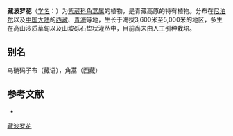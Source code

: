 {{Speciesbox
| name = 藏波罗花
| status = 
| status_system = 
| image =
| genus = Incarvillea
| species = younghusbandii
| authority = Sprague in Kew Bull.
}}

'''藏波罗花'''（[[学名|学名]]：{{lang|la|''Incarvillea younghusbandii''}}）为[[紫葳科|紫葳科]][[角蒿属|角蒿属]]的植物，是青藏高原的特有植物。分布在[[尼泊尔|尼泊尔]]以及[[中国大陆|中国大陆]]的[[西藏|西藏]]、[[青海|青海]]等地，生长于海拔3,600米至5,000米的地区，多生在高山沙质草甸以及山坡砾石垫状灌丛中，目前尚未由人工引种栽培。

== 别名 ==
乌确码子布（藏语），角蒿（西藏）

== 参考文献 ==
<div class="references-small">
* {{cite web| url =http://www.bioinfo.cn/db05/KmzwSpecies.php?action=view&id=2040| title =藏波罗花| work =《中国高等植物数据库全库》| publisher =中国科学院微生物研究所| author =昆明植物研究所| accessdate =2009-02-22| deadurl =yes| archiveurl =https://web.archive.org/web/20160305100434/http://www.bioinfo.cn/db05/KmzwSpecies.php?action=view&id=2040| archivedate =2016-03-05}}
</div>
{{Taxonbar|from=Q15225799}}

[[Category:角蒿属|藏波罗花]]


{{植物小作品}}